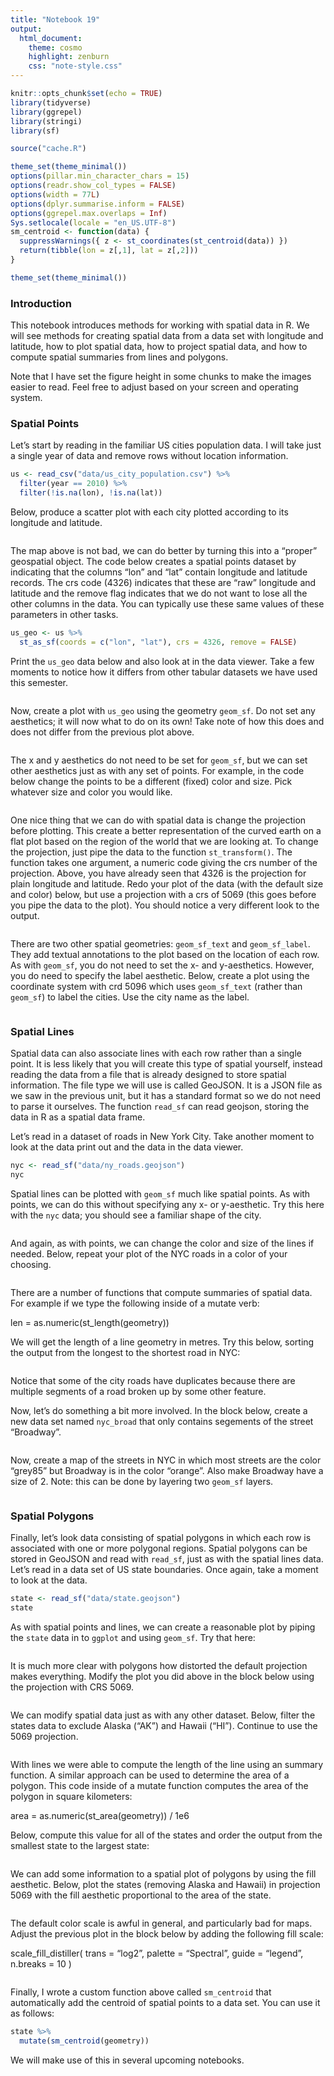 ```yaml
---
title: "Notebook 19"
output:
  html_document:
    theme: cosmo
    highlight: zenburn
    css: "note-style.css"
---
```


```r
knitr::opts_chunk$set(echo = TRUE)
library(tidyverse)
library(ggrepel)
library(stringi)
library(sf)

source("cache.R")

theme_set(theme_minimal())
options(pillar.min_character_chars = 15)
options(readr.show_col_types = FALSE)
options(width = 77L)
options(dplyr.summarise.inform = FALSE)
options(ggrepel.max.overlaps = Inf)
Sys.setlocale(locale = "en_US.UTF-8")
sm_centroid <- function(data) {
  suppressWarnings({ z <- st_coordinates(st_centroid(data)) })
  return(tibble(lon = z[,1], lat = z[,2]))
}

theme_set(theme_minimal())
```

### Introduction

This notebook introduces methods for working with spatial data in R. We will see
methods for creating spatial data from a data set with longitude and latitude,
how to plot spatial data, how to project spatial data, and how to compute
spatial summaries from lines and polygons.

Note that I have set the figure height in some chunks to make the images easier
to read. Feel free to adjust based on your screen and operating system.

### Spatial Points

Let's start by reading in the familiar US cities population data. I will take 
just a single year of data and remove rows without location information.

```r
us <- read_csv("data/us_city_population.csv") %>%
  filter(year == 2010) %>% 
  filter(!is.na(lon), !is.na(lat))
```

Below, produce a scatter plot with each city plotted according to its longitude
and latitude.

```r

```

The map above is not bad, we can do better by turning this into a "proper" 
geospatial object. The code below creates a spatial points dataset by indicating
that the columns "lon" and "lat" contain longitude and latitude records. The 
crs code (4326) indicates that these are "raw" longitude and latitude and the
remove flag indicates that we do not want to lose all the other columns in the
data. You can typically use these same values of these parameters in other
tasks.

```r
us_geo <- us %>%
  st_as_sf(coords = c("lon", "lat"), crs = 4326, remove = FALSE)
```

Print the `us_geo` data below and also look at in the data viewer. Take a few
moments to notice how it differs from other tabular datasets we have used this
semester.

```r

```

Now, create a plot with `us_geo` using the geometry `geom_sf`. Do not set any
aesthetics; it will now what to do on its own! Take note of how this does and
does not differ from the previous plot above.

```r

```

The x and y aesthetics do not need to be set for `geom_sf`, but we can set other
aesthetics just as with any set of points. For example, in the code below change
the points to be a different (fixed) color and size. Pick whatever size and 
color you would like.

```r

```

One nice thing that we can do with spatial data is change the projection before
plotting. This create a better representation of the curved earth on a flat plot
based on the region of the world that we are looking at. To change the projection,
just pipe the data to the function `st_transform()`. The function takes one 
argument, a numeric code giving the crs number of the projection. Above, you 
have already seen that 4326 is the projection for plain longitude and latitude.
Redo your plot of the data (with the default size and color) below, but use a
projection with a crs of 5069 (this goes before you pipe the data to the plot).
You should notice a very different look to the output.

```r

```

There are two other spatial geometries: `geom_sf_text` and `geom_sf_label`. They
add textual annotations to the plot based on the location of each row. As with
`geom_sf`, you do not need to set the x- and y-aesthetics. However, you do need
to specify the label aesthetic. Below, create a plot using the coordinate system
with crd 5096 which uses `geom_sf_text` (rather than `geom_sf`) to label the
cities. Use the city name as the label.

```r

```

### Spatial Lines

Spatial data can also associate lines with each row rather than a single point.
It is less likely that you will create this type of spatial yourself, instead
reading the data from a file that is already designed to store spatial
information. The file type we will use is called GeoJSON. It is a JSON file as
we saw in the previous unit, but it has a standard format so we do not need to
parse it ourselves. The function `read_sf` can read geojson, storing the data
in R as a spatial data frame. 

Let's read in a dataset of roads in New York City. Take another moment to look
at the data print out and the data in the data viewer.

```r
nyc <- read_sf("data/ny_roads.geojson")
nyc
```

Spatial lines can be plotted with `geom_sf` much like spatial points. As with
points, we can do this without specifying any x- or y-aesthetic. Try this here
with the `nyc` data; you should see a familiar shape of the city.

```r

```

And again, as with points, we can change the color and size of the lines if 
needed. Below, repeat your plot of the NYC roads in a color of your choosing.

```r

```

There are a number of functions that compute summaries of spatial data. For 
example if we type the following inside of a mutate verb:

  len = as.numeric(st_length(geometry))
  
We will get the length of a line geometry in metres. Try this below, sorting the
output from the longest to the shortest road in NYC:

```r

```

Notice that some of the city roads have duplicates because there are multiple
segments of a road broken up by some other feature. 

Now, let's do something a bit more involved. In the block below, create a new
data set named `nyc_broad` that only contains segements of the street "Broadway". 

```r

```

Now, create a map of the streets in NYC in which most streets are the color 
"grey85" but Broadway is in the color "orange". Also make Broadway have a size
of 2. Note: this can be done by layering two `geom_sf` layers.

```r

```

### Spatial Polygons

Finally, let's look data consisting of spatial polygons in which each row is
associated with one or more polygonal regions. Spatial polygons can be stored
in GeoJSON and read with `read_sf`, just as with the spatial lines data. Let's
read in a data set of US state boundaries. Once again, take a moment to look at
the data.

```r
state <- read_sf("data/state.geojson")
state
```

As with spatial points and lines, we can create a reasonable plot by piping the
`state` data in to `ggplot` and using `geom_sf`. Try that here:

```r

```

It is much more clear with polygons how distorted the default projection makes
everything. Modify the plot you did above in the block below using the
projection with CRS 5069.

```r

```

We can modify spatial data just as with any other dataset. Below, filter the 
states data to exclude Alaska ("AK") and Hawaii ("HI"). Continue to use the
5069 projection.

```r

```

With lines we were able to compute the length of the line using an summary
function. A similar approach can be used to determine the area of a polygon.
This code inside of a mutate function computes the area of the polygon in
square kilometers:

   area = as.numeric(st_area(geometry)) / 1e6
   
Below, compute this value for all of the states and order the output from the
smallest state to the largest state:

```r

```

We can add some information to a spatial plot of polygons by using the fill 
aesthetic. Below, plot the states (removing Alaska and Hawaii) in projection
5069 with the fill aesthetic proportional to the area of the state.

```r

```

The default color scale is awful in general, and particularly bad for maps. 
Adjust the previous plot in the block below by adding the following fill scale:

  scale_fill_distiller(
    trans = "log2", palette = "Spectral", guide = "legend", n.breaks = 10
  )

```r

```

Finally, I wrote a custom function above called `sm_centroid` that automatically
add the centroid of spatial points to a data set. You can use it as follows:

```r
state %>%
  mutate(sm_centroid(geometry))
```

We will make use of this in several upcoming notebooks.

